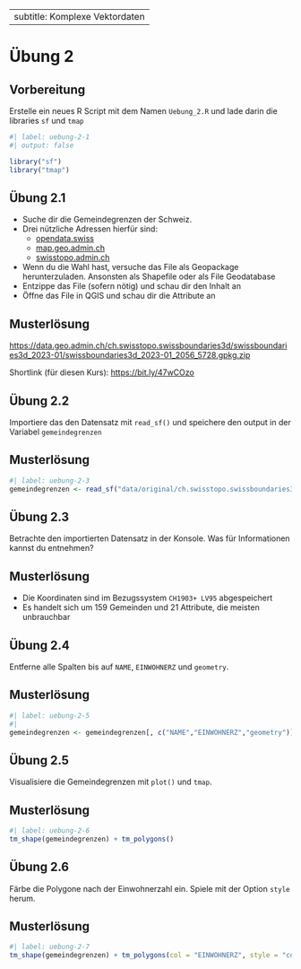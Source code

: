 
---
subtitle: Komplexe Vektordaten
---

# Übung 2 {#sec-uebung-2}

## Vorbereitung <!--1-->

Erstelle ein neues R Script mit dem Namen `Uebung_2.R` und lade darin die libraries `sf` und `tmap`

```r
#| label: uebung-2-1
#| output: false

library("sf")
library("tmap")
```


## Übung 2.1 <!--10-->

- Suche dir die Gemeindegrenzen der Schweiz. 
- Drei nützliche Adressen hierfür sind:
  - [opendata.swiss](https://opendata.swiss/)
  - [map.geo.admin.ch](https://map.geo.admin.ch)
  - [swisstopo.admin.ch](https://www.swisstopo.admin.ch)
- Wenn du die Wahl hast, versuche das File als Geopackage herunterzuladen. Ansonsten als Shapefile oder als File Geodatabase
- Entzippe das File (sofern nötig) und schau dir den Inhalt an
- Öffne das File in QGIS und schau dir die Attribute an

::::{.content-visible when-profile="musterloesung"}
:::{.callout-note}
## Musterlösung

<https://data.geo.admin.ch/ch.swisstopo.swissboundaries3d/swissboundaries3d_2023-01/swissboundaries3d_2023-01_2056_5728.gpkg.zip>

Shortlink (für diesen Kurs): <https://bit.ly/47wCOzo>


:::
::::



## Übung 2.2 

Importiere das den Datensatz mit `read_sf()` und speichere den output in der Variabel `gemeindegrenzen`

::::{.content-visible when-profile="musterloesung"}
:::{.callout-note}
## Musterlösung

```r
#| label: uebung-2-3
gemeindegrenzen <- read_sf("data/original/ch.swisstopo.swissboundaries3d-gemeinde-flaeche.fill/swissBOUNDARIES3D_1_3_TLM_BEZIRKSGEBIET.shp")
```


:::
::::



## Übung 2.3 <!--5-->

Betrachte den importierten Datensatz in der Konsole. Was für Informationen kannst du entnehmen?

::::{.content-visible when-profile="musterloesung"}
:::{.callout-note}
## Musterlösung

- Die Koordinaten sind im Bezugssystem `CH1903+ LV95` abgespeichert
- Es handelt sich um 159 Gemeinden und 21 Attribute, die meisten unbrauchbar


:::
::::


## Übung 2.4 <!--3-->

Entferne alle Spalten bis auf `NAME`, `EINWOHNERZ` und `geometry`.


::::{.content-visible when-profile="musterloesung"}
:::{.callout-note}
## Musterlösung

```r
#| label: uebung-2-5
#| 
gemeindegrenzen <- gemeindegrenzen[, c("NAME","EINWOHNERZ","geometry")]
```


:::
::::


## Übung 2.5 <!--4-->

Visualisiere die Gemeindegrenzen mit `plot()` und `tmap`.

::::{.content-visible when-profile="musterloesung"}
:::{.callout-note}
## Musterlösung

```r
#| label: uebung-2-6
tm_shape(gemeindegrenzen) + tm_polygons()
```



:::
::::


## Übung 2.6 <!--4-->

Färbe die Polygone nach der Einwohnerzahl ein. Spiele mit der Option `style` herum.

::::{.content-visible when-profile="musterloesung"}
:::{.callout-note}
## Musterlösung

```r
#| label: uebung-2-7
tm_shape(gemeindegrenzen) + tm_polygons(col = "EINWOHNERZ", style = "cont")
```




:::
::::

